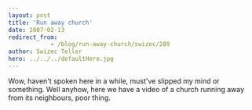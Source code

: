 ```yaml
---
layout: post
title: 'Run away church'
date: 2007-02-13
redirect_from: 
            - /blog/run-away-church/swizec/289
author: Swizec Teller
hero: ../../../defaultHero.jpg
---
```

Wow, haven't spoken here in a while, must've slipped my mind or something. Well anyhow, here we have a video of a church running away from its neighbours, poor thing.